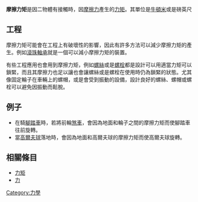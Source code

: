 {{unreferenced|time=2016-02-18T04:49:58+00:00}}
'''摩擦力矩'''是因二物體有接觸時，因[[摩擦力|摩擦力]]產生的[[力矩|力矩]]。其單位是[[牛頓米|牛頓米]]或是磅英尺
==工程==
摩擦力矩可能會在工程上有破壞性的影響，因此有許多方法可以減少摩擦力矩的產生。例如[[滾珠軸承|滾珠軸承]]就是一個可以減小摩擦力矩的裝置。

有些工程應用也會用到摩擦力矩，例如[[螺絲|螺絲]]或是[[螺栓|螺栓]]都是設計可以用適當力矩可以鎖緊，而且其摩擦力也足以讓也會讓螺絲或是螺栓在使用時仍為鎖緊的狀態。尤其像固定輪子在車輛上的螺帽，或是會受到振動的設備，設計良好的螺絲、螺帽或螺栓可以避免因振動而鬆脫。

==例子==
*在騎[[腳踏車|腳踏車]]時，若將前輪[[煞車|煞車]]，會因為地面和輪子之間的摩擦力矩而使腳踏車往前旋轉。
*當[[高爾夫球|高爾夫球]]落地時，會因為地面和高爾夫球的摩擦力矩而使高爾夫球旋轉。

==相關條目==
* [[力矩|力矩]]
* [[力|力]]
{{物理小作品}}
[[Category:力學|Category:力學]]